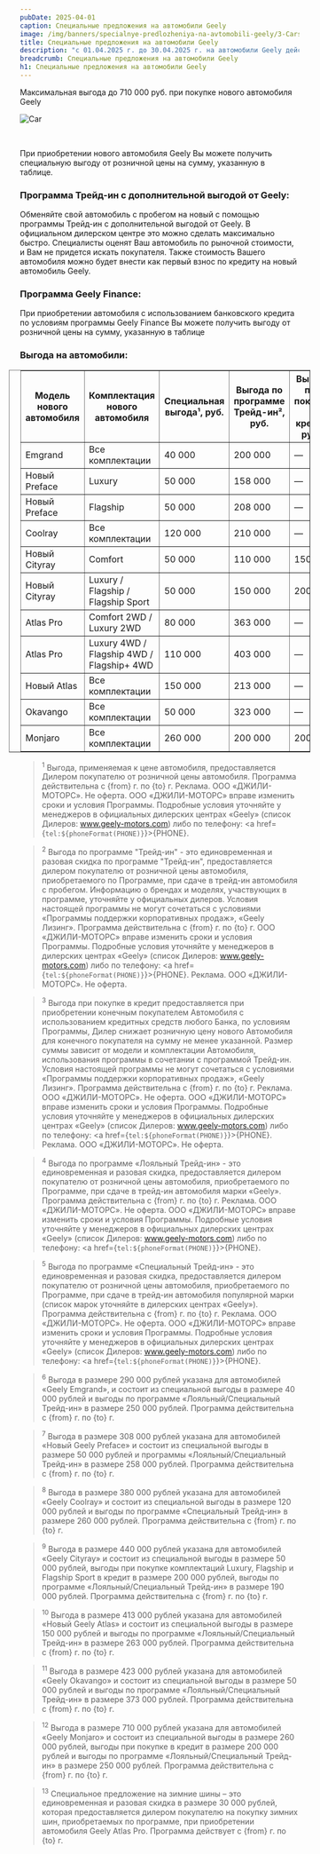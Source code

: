```yaml
---
pubDate: 2025-04-01
caption: Специальные предложения на автомобили Geely
image: /img/banners/specialnye-predlozheniya-na-avtomobili-geely/3-Cars_April.webp
title: Специальные предложения на автомобили Geely
description: "с 01.04.2025 г. до 30.04.2025 г. на автомобили Geely действует выгода до 710 000 ₽."
breadcrumb: Специальные предложения на автомобили Geely
h1: Специальные предложения на автомобили Geely
---
```




Максимальная выгода до 710 000 руб. при покупке нового автомобиля Geely

<img srcset="/img/banners/specialnye-predlozheniya-na-avtomobili-geely/3-Cars_April.webp 1x,
		/img/banners/specialnye-predlozheniya-na-avtomobili-geely/3-Cars_April.webp 1.5x"
	src="/img/banners/specialnye-predlozheniya-na-avtomobili-geely/3-Cars_April.webp" alt="Car" />

&nbsp;

При приобретении нового автомобиля Geely Вы можете получить специальную выгоду от розничной цены на сумму, указанную в таблице.

### <b>Программа Трейд-ин с дополнительной выгодой от Geely:</b>

Обменяйте свой автомобиль с пробегом на новый с помощью программы Трейд-ин с дополнительной выгодой от Geely. В официальном дилерском центре это можно сделать максимально быстро. Специалисты оценят Ваш автомобиль по рыночной стоимости, и Вам не придется искать покупателя. Также стоимость Вашего автомобиля можно будет внести как первый взнос по кредиту на новый автомобиль Geely.

### <b>Программа Geely Finance:</b>

При приобретении автомобиля с использованием банковского кредита по условиям программы Geely Finance Вы можете получить выгоду от розничной цены на сумму, указанную в таблице

### <b>Выгода на автомобили:</b>

<div class="overflow-auto min-w-full mb-14" style="margin-right: -1.25rem;margin-left: -1.25rem;">
	<table border="1" class="inline-block min-w-full w-auto" style="padding-right: 1.25rem;padding-left: 1.25rem;width: auto;">
		<thead>
			<tr>
					<th>Модель нового автомобиля</th>
					<th>Комплектация нового автомобиля</th>
					<th>Специальная выгода¹, руб.</th>
					<th>Выгода по программе Трейд-ин², руб.</th>
					<th>Выгода при покупке в кредит, руб.³</th>
					<th>Выгода по программе Лояльный⁴ / Специальный⁵ Трейд-ин, руб.</th>
					<th>Специальное предложение на зимние шины</th>
					<th>Максимальная выгода до, руб.</th>
			</tr>
		</thead>
		<tbody class="main-text">
			<tr>
					<td>Emgrand</td>
					<td>Все комплектации</td>
					<td>40 000</td>
					<td>200 000</td>
					<td>—</td>
					<td>250 000</td>
					<td>—</td>
					<td>290 000⁶</td>
			</tr>
			<tr>
					<td>Новый Preface</td>
					<td>Luxury</td>
					<td>50 000</td>
					<td>158 000</td>
					<td>—</td>
					<td>208 000</td>
					<td>—</td>
					<td>258 000</td>
			</tr>
			<tr>
					<td>Новый Preface</td>
					<td>Flagship</td>
					<td>50 000</td>
					<td>208 000</td>
					<td>—</td>
					<td>258 000</td>
					<td>—</td>
					<td>308 000⁷</td>
			</tr>
			<tr>
					<td>Coolray</td>
					<td>Все комплектации</td>
					<td>120 000</td>
					<td>210 000</td>
					<td>—</td>
					<td>260 000</td>
					<td>—</td>
					<td>380 000⁸</td>
			</tr>
			<tr>
					<td>Новый Cityray</td>
					<td>Comfort</td>
					<td>50 000</td>
					<td>110 000</td>
					<td>150 000</td>
					<td>150 000</td>
					<td>—</td>
					<td>350 000</td>
			</tr>
			<tr>
					<td>Новый Cityray</td>
					<td>Luxury / Flagship / Flagship Sport</td>
					<td>50 000</td>
					<td>150 000</td>
					<td>200 000</td>
					<td>190 000</td>
					<td>—</td>
					<td>440 000⁹</td>
			</tr>
			<tr>
					<td>Atlas Pro</td>
					<td>Comfort 2WD / Luxury 2WD</td>
					<td>80 000</td>
					<td>363 000</td>
					<td>—</td>
					<td>413 000</td>
					<td>30 000¹³</td>
					<td>523 000</td>
			</tr>
			<tr>
					<td>Atlas Pro</td>
					<td>Luxury 4WD / Flagship 4WD / Flagship+ 4WD</td>
					<td>110 000</td>
					<td>403 000</td>
					<td>—</td>
					<td>453 000</td>
					<td>30 000¹³</td>
					<td>593 000</td>
			</tr>
			<tr>
					<td>Новый Atlas</td>
					<td>Все комплектации</td>
					<td>150 000</td>
					<td>213 000</td>
					<td>—</td>
					<td>263 000</td>
					<td>—</td>
					<td>413 000¹⁰</td>
			</tr>
			<tr>
					<td>Okavango</td>
					<td>Все комплектации</td>
					<td>50 000</td>
					<td>323 000</td>
					<td>—</td>
					<td>373 000</td>
					<td>—</td>
					<td>423 000¹¹</td>
			</tr>
			<tr>
					<td>Monjaro</td>
					<td>Все комплектации</td>
					<td>260 000</td>
					<td>200 000</td>
					<td>200 000</td>
					<td>250 000</td>
					<td>—</td>
					<td>710 000¹²</td>
			</tr>
		</tbody>
</table>
</div>

<SpecialSalonsInfo dataFormName="Узнать подробнее. Специальные предложения на автомобили Geely" />

> <sup>1</sup> Выгода, применяемая к цене автомобиля, предоставляется Дилером покупателю от розничной цены автомобиля. Программа действительна с {from} г. по {to} г. Реклама. ООО «ДЖИЛИ-МОТОРС». Не оферта. ООО «ДЖИЛИ-МОТОРС» вправе изменить сроки и условия Программы. Подробные условия уточняйте у менеджеров в официальных дилерских центрах «Geely» (список Дилеров:  www.geely-motors.com) либо по телефону: <a href={`tel:${phoneFormat(PHONE)}`}>{PHONE}</a>.

> <sup>2</sup> Выгода по программе "Трейд-ин" - это единовременная и разовая скидка по программе "Трейд-ин", предоставляется дилером покупателю от розничной цены автомобиля, приобретаемого по Программе, при сдаче в трейд-ин автомобиля с пробегом. Информацию о брендах и моделях, участвующих в программе, уточняйте у официальных дилеров. Условия настоящей программы не могут сочетаться с условиями «Программы поддержки корпоративных продаж», «Geely Лизинг». Программа действительна с {from} г. по {to} г. ООО «ДЖИЛИ-МОТОРС» вправе изменить сроки и условия Программы. Подробные условия уточняйте у менеджеров в дилерских центрах «Geely» (список Дилеров:  www.geely-motors.com) либо по телефону: <a href={`tel:${phoneFormat(PHONE)}`}>{PHONE}</a>. Реклама. ООО «ДЖИЛИ-МОТОРС». Не оферта.

> <sup>3</sup> Выгода при покупке в кредит предоставляется при приобретении конечным покупателем Автомобиля с использованием кредитных средств любого Банка, по условиям Программы, Дилер снижает розничную цену нового Автомобиля для конечного покупателя на сумму не менее указанной. Размер суммы зависит от модели и комплектации Автомобиля, использования программы в сочетании с программой Трейд-ин. Условия настоящей программы не могут сочетаться с условиями «Программы поддержки корпоративных продаж», «Geely Лизинг». Программа действительна с {from} г. по {to} г. Реклама. ООО «ДЖИЛИ-МОТОРС». Не оферта. ООО «ДЖИЛИ-МОТОРС» вправе изменить сроки и условия Программы. Подробные условия уточняйте у менеджеров в официальных дилерских центрах «Geely» (список Дилеров:  www.geely-motors.com) либо по телефону: <a href={`tel:${phoneFormat(PHONE)}`}>{PHONE}</a>. Реклама. ООО «ДЖИЛИ-МОТОРС». Не оферта.

> <sup>4</sup> Выгода по программе «Лояльный Трейд-ин» - это единовременная и разовая скидка, предоставляется дилером покупателю от розничной цены автомобиля, приобретаемого по Программе, при сдаче в трейд-ин автомобиля марки «Geely». Программа действительна с {from} г. по {to} г. Реклама. ООО «ДЖИЛИ-МОТОРС». Не оферта. ООО «ДЖИЛИ-МОТОРС» вправе изменить сроки и условия Программы. Подробные условия уточняйте у менеджеров в официальных дилерских центрах «Geely» (список Дилеров:  www.geely-motors.com) либо по телефону: <a href={`tel:${phoneFormat(PHONE)}`}>{PHONE}</a>.

> <sup>5</sup> Выгода по программе «Специальный Трейд-ин» - это единовременная и разовая скидка, предоставляется дилером покупателю от розничной цены автомобиля, приобретаемого по Программе, при сдаче в трейд-ин автомобиля популярной марки (список марок уточняйте в дилерских центрах «Geely»). Программа действительна с {from} г. по {to} г. Реклама. ООО «ДЖИЛИ-МОТОРС». Не оферта. ООО «ДЖИЛИ-МОТОРС» вправе изменить сроки и условия Программы. Подробные условия уточняйте у менеджеров в официальных дилерских центрах «Geely» (список Дилеров:  www.geely-motors.com) либо по телефону: <a href={`tel:${phoneFormat(PHONE)}`}>{PHONE}</a>.

> <sup>6</sup> Выгода в размере 290 000 рублей указана для автомобилей «Geely Emgrand», и состоит из специальной выгоды в размере 40 000 рублей и выгоды по программе «Лояльный/Специальный Трейд-ин» в размере 250 000 рублей. Программа действительна с {from} г. по {to} г.

> <sup>7</sup> Выгода в размере 308 000 рублей указана для автомобилей «Новый Geely Preface» и состоит из специальной выгоды в размере 50 000 рублей и программы «Лояльный/Специальный Трейд-ин» в размере 258 000 рублей. Программа действительна с {from} г. по {to} г.

> <sup>8</sup> Выгода в размере 380 000 рублей указана для автомобилей «Geely Coolray» и состоит из специальной выгоды в размере 120 000 рублей и выгоды по программе «Специальный Трейд-ин» в размере 260 000 рублей. Программа действительна с {from} г. по {to} г.

> <sup>9</sup> Выгода в размере 440 000 рублей указана для автомобилей «Geely Cityray» и состоит из специальной выгоды в размере 50 000 рублей, выгоды при покупке комплектаций Luxury, Flagship и Flagship Sport в кредит в размере 200 000 рублей, выгоды по программе «Лояльный/Специальный Трейд-ин» в размере 190 000 рублей. Программа действительна с {from} г. по {to} г.

> <sup>10</sup> Выгода в размере 413 000 рублей указана для автомобилей «Новый Geely Atlas» и состоит из специальной выгоды в размере 150 000 рублей и выгоды по программе «Лояльный/Специальный Трейд-ин» в размере 263 000 рублей. Программа действительна с {from} г. по {to} г.

> <sup>11</sup> Выгода в размере 423 000 рублей указана для автомобилей «Geely Okavango» и состоит из специальной выгоды в размере 50 000 рублей и выгоды по программе «Лояльный/Специальный Трейд-ин» в размере 373 000 рублей. Программа действительна с {from} г. по {to} г.

> <sup>12</sup> Выгода в размере 710 000 рублей указана для автомобилей «Geely Monjaro» и состоит из специальной выгоды в размере 260 000 рублей, выгоды при покупке в кредит в размере 200 000 рублей и выгоды по программе «Лояльный/Специальный Трейд-ин» в размере 250 000 рублей. Программа действительна с {from} г. по {to} г.

> <sup>13</sup> Специальное предложение на зимние шины – это единовременная и разовая скидка в размере 30 000 рублей, которая предоставляется дилером покупателю на покупку зимних шин, приобретаемых по программе, при приобретении автомобиля Geely Atlas Pro. Программа действует с {from} г. по {to} г.
